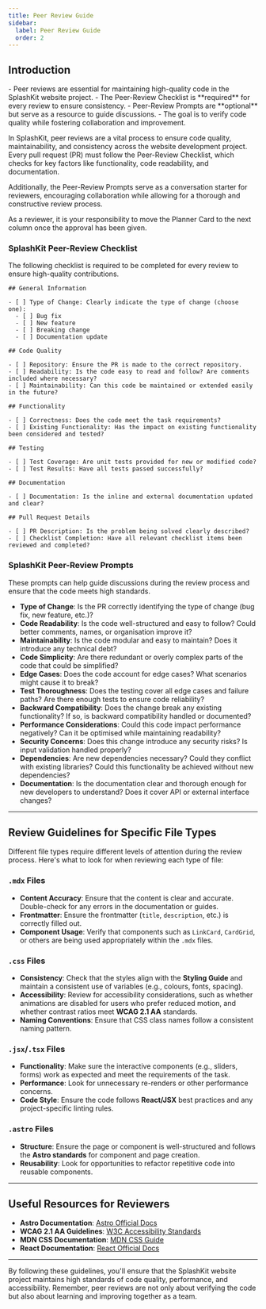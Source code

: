 ```yaml
---
title: Peer Review Guide
sidebar:
  label: Peer Review Guide
  order: 2
---
```



## Introduction

<Aside type="tip" title="TL;DR">
  - Peer reviews are essential for maintaining high-quality code in the SplashKit website project.
  - The Peer-Review Checklist is **required** for every review to ensure consistency.
  - Peer-Review Prompts are **optional** but serve as a resource to guide discussions.
  - The goal is to verify code quality while fostering collaboration and improvement.
</Aside>

In SplashKit, peer reviews are a vital process to ensure code quality, maintainability, and consistency across the website development project. Every pull request (PR) must follow the Peer-Review Checklist, which checks for key factors like functionality, code readability, and documentation. 

Additionally, the Peer-Review Prompts serve as a conversation starter for reviewers, encouraging collaboration while allowing for a thorough and constructive review process.

<Aside type="caution" title="Card Movement in Planner">
  As a reviewer, it is your responsibility to move the Planner Card to the next column once the approval has been given.
</Aside>

### SplashKit Peer-Review Checklist

The following checklist is required to be completed for every review to ensure high-quality contributions.

```
## General Information

- [ ] Type of Change: Clearly indicate the type of change (choose one):
  - [ ] Bug fix
  - [ ] New feature
  - [ ] Breaking change
  - [ ] Documentation update

## Code Quality

- [ ] Repository: Ensure the PR is made to the correct repository.
- [ ] Readability: Is the code easy to read and follow? Are comments included where necessary?
- [ ] Maintainability: Can this code be maintained or extended easily in the future?

## Functionality

- [ ] Correctness: Does the code meet the task requirements?
- [ ] Existing Functionality: Has the impact on existing functionality been considered and tested?

## Testing

- [ ] Test Coverage: Are unit tests provided for new or modified code?
- [ ] Test Results: Have all tests passed successfully?

## Documentation

- [ ] Documentation: Is the inline and external documentation updated and clear?

## Pull Request Details

- [ ] PR Description: Is the problem being solved clearly described?
- [ ] Checklist Completion: Have all relevant checklist items been reviewed and completed?
```

### SplashKit Peer-Review Prompts

These prompts can help guide discussions during the review process and ensure that the code meets high standards.

- **Type of Change**: Is the PR correctly identifying the type of change (bug fix, new feature, etc.)?
- **Code Readability**: Is the code well-structured and easy to follow? Could better comments, names, or organisation improve it?
- **Maintainability**: Is the code modular and easy to maintain? Does it introduce any technical debt?
- **Code Simplicity**: Are there redundant or overly complex parts of the code that could be simplified?
- **Edge Cases**: Does the code account for edge cases? What scenarios might cause it to break?
- **Test Thoroughness**: Does the testing cover all edge cases and failure paths? Are there enough tests to ensure code reliability?
- **Backward Compatibility**: Does the change break any existing functionality? If so, is backward compatibility handled or documented?
- **Performance Considerations**: Could this code impact performance negatively? Can it be optimised while maintaining readability?
- **Security Concerns**: Does this change introduce any security risks? Is input validation handled properly?
- **Dependencies**: Are new dependencies necessary? Could they conflict with existing libraries? Could this functionality be achieved without new dependencies?
- **Documentation**: Is the documentation clear and thorough enough for new developers to understand? Does it cover API or external interface changes?

---

## Review Guidelines for Specific File Types

Different file types require different levels of attention during the review process. Here's what to look for when reviewing each type of file:

### `.mdx` Files
- **Content Accuracy**: Ensure that the content is clear and accurate. Double-check for any errors in the documentation or guides.
- **Frontmatter**: Ensure the frontmatter (`title`, `description`, etc.) is correctly filled out.
- **Component Usage**: Verify that components such as `LinkCard`, `CardGrid`, or others are being used appropriately within the `.mdx` files.

### `.css` Files
- **Consistency**: Check that the styles align with the **Styling Guide** and maintain a consistent use of variables (e.g., colours, fonts, spacing).
- **Accessibility**: Review for accessibility considerations, such as whether animations are disabled for users who prefer reduced motion, and whether contrast ratios meet **WCAG 2.1 AA** standards.
- **Naming Conventions**: Ensure that CSS class names follow a consistent naming pattern.

### `.jsx`/`.tsx` Files
- **Functionality**: Make sure the interactive components (e.g., sliders, forms) work as expected and meet the requirements of the task.
- **Performance**: Look for unnecessary re-renders or other performance concerns.
- **Code Style**: Ensure the code follows **React/JSX** best practices and any project-specific linting rules.

### `.astro` Files
- **Structure**: Ensure the page or component is well-structured and follows the **Astro standards** for component and page creation.
- **Reusability**: Look for opportunities to refactor repetitive code into reusable components.

---

## Useful Resources for Reviewers

- **Astro Documentation**: [Astro Official Docs](https://docs.astro.build/en/getting-started/)
- **WCAG 2.1 AA Guidelines**: [W3C Accessibility Standards](https://www.w3.org/WAI/WCAG21/quickref/)
- **MDN CSS Documentation**: [MDN CSS Guide](https://developer.mozilla.org/en-US/docs/Web/CSS)
- **React Documentation**: [React Official Docs](https://reactjs.org/docs/getting-started.html)

---

By following these guidelines, you'll ensure that the SplashKit website project maintains high standards of code quality, performance, and accessibility. Remember, peer reviews are not only about verifying the code but also about learning and improving together as a team.
